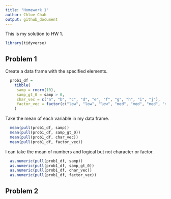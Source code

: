 ```yaml
---
title: "Homework 1"
author: Chloe Chah
output: github_document
---
```


This is my solution to HW 1. 

```r
library(tidyverse)
```


## Problem 1

Create a data frame with the specified elements. 

```r
  prob1_df =
    tibble(
     samp = rnorm(10),
     samp_gt_0 = samp > 0, 
     char_vec = c("a", "b", "c", "d", "e", "f", "g", "h", "i", "j"),
     factor_vec = factor(c("low", "low", "low", "med", "med", "med", "med",      "high", "high", "high"))
    )
```

Take the mean of each variable in my data frame. 

```r
  mean(pull(prob1_df, samp))
  mean(pull(prob1_df, samp_gt_0))
  mean(pull(prob1_df, char_vec))
  mean(pull(prob1_df, factor_vec))
```

I can take the mean of numbers and logical but not character or factor. 

```r
  as.numeric(pull(prob1_df, samp))
  as.numeric(pull(prob1_df, samp_gt_0))
  as.numeric(pull(prob1_df, char_vec))
  as.numeric(pull(prob1_df, factor_vec))
```


## Problem 2